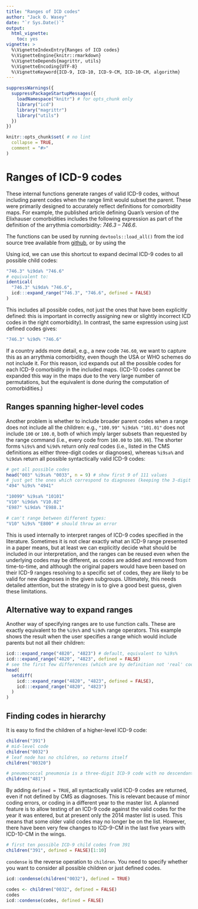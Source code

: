 ```yaml
---
title: "Ranges of ICD codes"
author: "Jack O. Wasey"
date: "`r Sys.Date()`"
output:
  html_vignette:
    toc: yes
vignette: >
  %\VignetteIndexEntry{Ranges of ICD codes}
  %\VignetteEngine{knitr::rmarkdown}
  %\VignetteDepends{magrittr, utils}
  %\VignetteEncoding{UTF-8}
  %\VignetteKeyword{ICD-9, ICD-10, ICD-9-CM, ICD-10-CM, algorithm}
---
```

<!--
Copyright (C) 2014 - 2020  Jack O. Wasey

This file is part of icd.

icd is free software: you can redistribute it and/or modify
it under the terms of the GNU General Public License as published by
the Free Software Foundation, either version 3 of the License, or
(at your option) any later version.

icd is distributed in the hope that it will be useful,
but WITHOUT ANY WARRANTY; without even the implied warranty of
MERCHANTABILITY or FITNESS FOR A PARTICULAR PURPOSE. See the
GNU General Public License for more details.

You should have received a copy of the GNU General Public License
along with icd. If not, see <http:#www.gnu.org/licenses/>.
-->

```r
suppressWarnings({
  suppressPackageStartupMessages({
    loadNamespace("knitr") # for opts_chunk only
    library("icd")
    library("magrittr")
    library("utils")
  })
})

knitr::opts_chunk$set( # no lint
  collapse = TRUE,
  comment = "#>"
)
```

# Ranges of ICD-9 codes

These internal functions generate ranges of valid ICD-9 codes, without including parent codes when the range limit would subset the parent. These were primarily designed to accurately reflect definitions for comorbidity maps. For example, the published article defining Quan's version of the Elixhauser comorbidities includes the following expression as part of the definition of the arrythmia comorbidity: _746.3 -- 746.6_.

The functions can be used by running `devtools::load_all()` from the icd source tree available from [github](https://github.com/jackwasey/icd), or by using the

Using icd, we can use this shortcut to expand decimal ICD-9 codes to all possible child codes:

```r
"746.3" %i9da% "746.6"
# equivalent to:
identical(
  "746.3" %i9da% "746.6",
  icd:::expand_range("746.3", "746.6", defined = FALSE)
)
```

This includes all possible codes, not just the ones that have been explicitly defined: this is important in correctly assigning new or slightly incorrect ICD codes in the right comorbidity). In contrast, the same expression using just defined codes gives:

```r
"746.3" %i9d% "746.6"
```

If a country adds more detail, e.g., a new code `746.60`, we want to capture this as an arrythmia comorbidity, even though the USA or WHO schemes do not include it. For this reason, icd expands out all the possible codes for each ICD-9 comorbidity in the included maps. (ICD-10 codes cannot be expanded this way in the maps due to the very large number of permutations, but the equivalent is done during the computation of comorbidities.)

## Ranges spanning higher-level codes

Another problem is whether to include broader parent codes when a range does not include all the children: e.g., `"100.99" %i9da% "101.01"` does not include `100` or `100.0`, both of which imply larger subsets than requested by the range command (i.e., every code from `100.00` to `100.99`). The shorter forms `%i9s%` and `%i9d%` return only *real* codes (i.e., listed in the CMS definitions as either three-digit codes or diagnoses), whereas `%i9sa%` and `%i9da%` return all possible syntactically valid ICD-9 codes:

```r
# get all possible codes
head("003" %i9sa% "0033", n = 9) # show first 9 of 111 values
# just get the ones which correspond to diagnoses (keeping the 3-digit chapters)
"494" %i9s% "4941"

"10099" %i9sa% "10101"
"V10" %i9da% "V10.02"
"E987" %i9da% "E988.1"

# can't range between different types:
"V10" %i9s% "E800" # should throw an error
```

This is used internally to interpret ranges of ICD-9 codes specified in the literature. Sometimes it is not clear exactly what an ICD-9 range presented in a paper means, but at least we can explicitly decide what should be included in our interpretation, and the ranges can be reused even when the underlying codes may be different, as codes are added and removed from time-to-time, and although the original papers would have been based on their ICD-9 ranges resolving to a specific set of codes, they are likely to be valid for new diagnoses in the given subgroups. Ultimately, this needs detailed attention, but the strategy in \code{icd9} is to give a good best guess, given these limitations.

## Alternative way to expand ranges

Another way of specifying ranges are to use function calls. These are exactly equivalent to the `%i9s%` and `%i9d%` range operators. This example shows the result when the user specifies a range which would include parents but not all their children:

```r
icd:::expand_range("4820", "4823") # default, equivalent to %i9s%
icd:::expand_range("4820", "4823", defined = FALSE)
# see the first few differences (which are by definition not 'real' codes):
head(
  setdiff(
    icd:::expand_range("4820", "4823", defined = FALSE),
    icd:::expand_range("4820", "4823")
  )
)
```

## Finding codes in hierarchy

It is easy to find the children of a higher-level ICD-9 code:

```r
children("391")
# mid-level code
children("0032")
# leaf node has no children, so returns itself
children("00320")

# pneumococcal pneumonia is a three-digit ICD-9 code with no descendants
children("481")
```

By adding `defined = TRUE`, all syntactically valid ICD-9 codes are returned, even if not defined by CMS as diagnoses. This is relevant because of minor coding errors, or coding in a different year to the master list. A planned feature is to allow testing of an ICD-9 code against the valid codes for the year it was entered, but at present only the 2014 master list is used. This means that some older valid codes may no longer be on the list. However, there have been very few changes to ICD-9-CM in the last five years with ICD-10-CM in the wings.

```r
# first ten possible ICD-9 child codes from 391
children("391", defined = FALSE)[1:10]
```

`condense` is the reverse operation to `children`. You need to specify whether you want to consider all possible children or just defined codes.

```r
icd::condense(children("0032"), defined = TRUE)

codes <- children("0032", defined = FALSE)
codes
icd::condense(codes, defined = FALSE)
```
